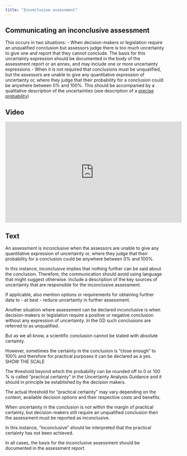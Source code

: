 ```yaml
---
title: "Inconclusive assessment"
---
```


## Communicating an inconclusive assessment 

This occurs in two situations:
  - When decision-makers or legislation require an unqualified conclusion but assessors judge there is too much uncertainty to give one and report that they cannot conclude. The basis for this uncertainty expression should be documented in the body of the assessment report or an annex, and may include one or more uncertainty expressions 
  - When it is not required that conclusions must be unqualified, but the assessors are unable to give any quantitative expression of uncertainty or, where they judge that their probability for a conclusion could be anywhere between 0% and 100%. This should be accompanied by a qualitative description of the uncertainties (see description of a [precise probability](expressions-precise.qmd))

:::: {.panel-tabset}

## Video

<iframe width="560px" height="320px" allowfullscreen="true" allow="autoplay *" title="Sequence_IA_InconclusiveAssessments" src="https://lu.instructuremedia.com/embed/d7fc79ad-131a-4670-b6b1-4c9da1ec939d" frameborder="0"></iframe>

## Text

An assessment is inconclusive when the assessors are unable to give any quantitative expression of uncertainty or, where they judge that their probability for a conclusion could be anywhere between 0% and 100%. 
 
In this instance, inconclusive implies that nothing further can be said about the conclusion. Therefore, the communication should avoid using language that might suggest otherwise. Include a description of the key sources of uncertainty that are responsible for the inconclusive assessment.
 
If applicable, also mention options or requirements for obtaining further data to - at best - reduce uncertainty in further assessment.
 
Another situation where assessment can be declared inconclusive is when decision-makers or legislation require a positive or negative conclusion without any expression of uncertainty. In the GD such conclusions are referred to as unqualified.  
 
But as we all know, a scientific conclusion cannot be stated with absolute certainty. 
 
However, sometimes the certainty in the conclusion is “close enough” to 100% and therefore for practical purposes it can be declared as a yes. 
SHOW THE SCALE

The threshold beyond which the probability can be rounded off to 0 or 100 % is called “practical certainty” in the Uncertainty Analysis Guidance and it should in principle be established by the decision makers. 
 
The actual threshold for “practical certainty” may vary depending on the context, available decision options and their respective costs and benefits.
 
When uncertainty in the conclusion is not within the margin of practical certainty, but decision-makers still require an unqualified conclusion then the assessment must be reported as inconclusive. 

In this instance, “inconclusive” should be interpreted that the practical certainty has not been achieved. 
 
In all cases, the basis for the inconclusive assessment should be documented in the assessment report.

:::: 
 





